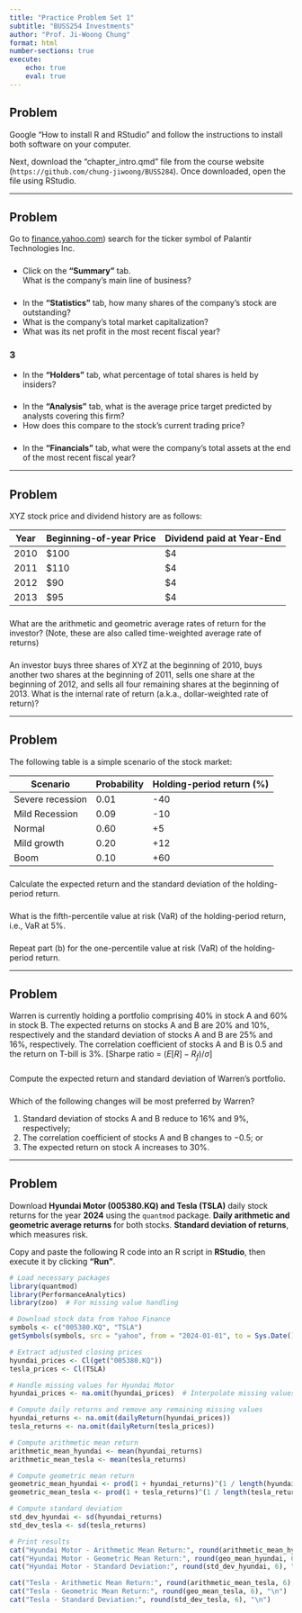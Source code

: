 ```yaml
---
title: "Practice Problem Set 1"
subtitle: "BUSS254 Investments"
author: "Prof. Ji-Woong Chung"
format: html
number-sections: true
execute:
    echo: true
    eval: true
---
```


## Problem
Google "How to install R and RStudio" and follow the instructions to install both software on your computer.

Next, download the "chapter_intro.qmd" file from the course website (`https://github.com/chung-jiwoong/BUSS284`). Once downloaded, open the file using RStudio.


---


## Problem

Go to [finance.yahoo.com](https://finance.yahoo.com)) search for the ticker symbol of Palantir Technologies Inc. 

### 
- Click on the **"Summary"** tab.  
  What is the company's main line of business?

### 
- In the **"Statistics"** tab, how many shares of the company’s stock are outstanding?  
- What is the company’s total market capitalization?  
- What was its net profit in the most recent fiscal year?

### 3
- In the **"Holders"** tab, what percentage of total shares is held by insiders?

### 
- In the **"Analysis"** tab, what is the average price target predicted by analysts covering this firm?  
- How does this compare to the stock's current trading price?

### 
- In the **"Financials"** tab, what were the company’s total assets at the end of the most recent fiscal year?


---




## Problem

XYZ stock price and dividend history are as follows:

| Year | Beginning-of-year Price | Dividend paid at Year-End |
|------|--------------------------|---------------------------|
| 2010 | \$100                    | \$4                       |
| 2011 | \$110                    | \$4                       |
| 2012 | \$90                     | \$4                       |
| 2013 | \$95                     | \$4                       |

### 

What are the arithmetic and geometric average rates of return for the investor? (Note, these are also called time-weighted average rate of returns)

### 

An investor buys three shares of XYZ at the beginning of 2010, buys another two shares at the beginning of 2011, sells one share at the beginning of 2012, and sells all four remaining shares at the beginning of 2013. What is the internal rate of return (a.k.a., dollar-weighted rate of return)?

---

## Problem

The following table is a simple scenario of the stock market:

| Scenario         | Probability | Holding-period return (%) |
|------------------|-------------|---------------------------|
| Severe recession | 0.01        | -40                       |
| Mild Recession   | 0.09        | -10                       |
| Normal           | 0.60        | +5                        |
| Mild growth      | 0.20        | +12                       |
| Boom             | 0.10        | +60                       |

### 

Calculate the expected return and the standard deviation of the holding-period return.

### 

What is the fifth-percentile value at risk (VaR) of the holding-period return, i.e., VaR at 5%.

### 

Repeat part (b) for the one-percentile value at risk (VaR) of the holding-period return.

---

## Problem

Warren is currently holding a portfolio comprising 40% in stock A and 60% in stock B. The expected returns on stocks A and B are 20% and 10%, respectively and the standard deviation of stocks A and B are 25% and 16%, respectively. The correlation coefficient of stocks A and B is 0.5 and the return on T-bill is 3%. [Sharpe ratio = $(E[R]-R_f)/\sigma$]

###

Compute the expected return and standard deviation of Warren's portfolio.

###

Which of the following changes will be most preferred by Warren?

1. Standard deviation of stocks A and B reduce to 16% and 9%, respectively;
2. The correlation coefficient of stocks A and B changes to $-0.5$; or
3. The expected return on stock A increases to 30%.

---

## Problem

Download **Hyundai Motor (005380.KQ) and Tesla (TSLA)** daily stock returns for the year **2024** using the `quantmod` package. **Daily arithmetic and geometric average returns** for both stocks. **Standard deviation of returns**, which measures risk.

Copy and paste the following R code into an R script in **RStudio**, then execute it by clicking **"Run"**.


```r
# Load necessary packages
library(quantmod)
library(PerformanceAnalytics)
library(zoo)  # For missing value handling

# Download stock data from Yahoo Finance
symbols <- c("005380.KQ", "TSLA")
getSymbols(symbols, src = "yahoo", from = "2024-01-01", to = Sys.Date(), auto.assign = TRUE)

# Extract adjusted closing prices
hyundai_prices <- Cl(get("005380.KQ"))
tesla_prices <- Cl(TSLA)

# Handle missing values for Hyundai Motor
hyundai_prices <- na.omit(hyundai_prices)  # Interpolate missing values

# Compute daily returns and remove any remaining missing values
hyundai_returns <- na.omit(dailyReturn(hyundai_prices))
tesla_returns <- na.omit(dailyReturn(tesla_prices))

# Compute arithmetic mean return
arithmetic_mean_hyundai <- mean(hyundai_returns)
arithmetic_mean_tesla <- mean(tesla_returns)

# Compute geometric mean return
geometric_mean_hyundai <- prod(1 + hyundai_returns)^(1 / length(hyundai_returns)) - 1
geometric_mean_tesla <- prod(1 + tesla_returns)^(1 / length(tesla_returns)) - 1

# Compute standard deviation
std_dev_hyundai <- sd(hyundai_returns)
std_dev_tesla <- sd(tesla_returns)

# Print results
cat("Hyundai Motor - Arithmetic Mean Return:", round(arithmetic_mean_hyundai, 6), "\n")
cat("Hyundai Motor - Geometric Mean Return:", round(geo_mean_hyundai, 6), "\n")
cat("Hyundai Motor - Standard Deviation:", round(std_dev_hyundai, 6), "\n\n")

cat("Tesla - Arithmetic Mean Return:", round(arithmetic_mean_tesla, 6), "\n")
cat("Tesla - Geometric Mean Return:", round(geo_mean_tesla, 6), "\n")
cat("Tesla - Standard Deviation:", round(std_dev_tesla, 6), "\n")
```